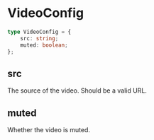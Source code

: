 # VideoConfig

```typescript
type VideoConfig = {
    src: string;
    muted: boolean;
};
```

## src

The source of the video. Should be a valid URL.

## muted

Whether the video is muted.
